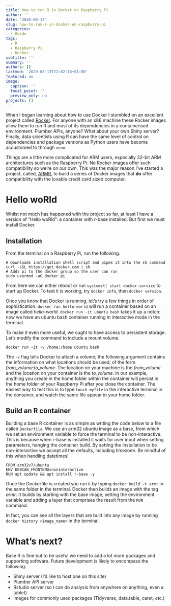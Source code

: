 ```yaml
---
title: How to run R in Docker on Raspberry Pi
author: ''
date: '2020-08-17'
slug: how-to-run-r-in-docker-on-raspberry-pi
categories:
  - Guide
tags:
  - R
  - Raspberry Pi
  - Docker
subtitle: ''
summary: ''
authors: []
lastmod: '2020-08-13T22:02:16+01:00'
featured: no
image:
  caption: ''
  focal_point: ''
  preview_only: no
projects: []
---
```


When I began learning about how to use Docker I stumbled on an excellent project called [Rocker](https://www.rocker-project.org/). For anyone with an x86 machine these Rocker images allow them to run R and most of its dependencies in a containerised environment. Plumber APIs, anyone? What about your own Shiny server? Finally, data scientists using R can have the same level of control on dependencies and package versions as Python users have become accustomed to through `venv`.

Things are a little more complicated for ARM users, especially 32-bit ARM architectures such as the Raspberry Pi. No Rocker images offer such compatibility so we're on our own. This was the major reason I've started a project, called, [ARMR](https://www.algorist.co.uk/project/armr/), to build a series of Docker images that **do** offer compatibility with the lovable credit card sized computer.

# Hello woRld

Whilst not much has happened with the project so far, at least I have a version of "Hello woRld": a container with r-base installed. But first we must install Docker.

## Installation
From the terminal on a Raspberry Pi, run the following.

```
# Downloads installation shell script and pipes it into the sh command
curl -sSL https://get.docker.com | sh
# Adds pi to the docker group so the user can run
sudo usermod -aG docker pi
```

From here we can either reboot or run `systemctl start docker.service` to start up Docker. To test it is working, try `docker info`, then `docker version`.

Once you know that Docker is running, let's try a few things in order of sophistication. `docker run hello-world` will run a container based on an image called _hello-world_. `docker run -it ubuntu bash` takes it up a notch: now we have an ubuntu bash container running in interactive mode in the terminal.

To make it even more useful, we ought to have access to persistent storage. Let's modify the command to include a mount volume.

```
docker run -it -v /home:/home ubuntu bash
```

The `-v` flag tells Docker to attach a volume; the following argument contains the information on what locations should be used, of the form *from_volume:to_volume*. The location on your machine is the *from_volume* and the location on your container is the *to_volume*. In our example, anything you create in the home folder within the container will persist in the home folder of your Raspberry Pi after you close the container. The easiest way to test this is to type `touch myfile` in the interactive terminal in the container, and watch the same file appear in your home folder.


## Build an R container

Building a base R container is as simple as writing the code below to a file called `Dockerfile`. We use an arm32 ubuntu image as a base, from which we set an environment variable to force the terminal to be non-interactive. This is because when r-base is installed it waits for user input when setting parameters, hanging the container build. By setting the installation to be non-interactive we accept all the defaults, including timezone. Be mindful of this when handling datetimes!

```
FROM arm32v7/ubuntu
ENV DEBIAN_FRONTEND=noninteractive
RUN apt update && apt install r-base -y
```

Once the Dockerfile is created you run it by typing `docker build -t armr` in the same folder in the terminal. Docker then builds an image with the tag _armr_. It builds by starting with the base image, setting the environment variable and adding a layer that comprises the result from the `RUN` command.

In fact, you can see all the layers that are built into any image by running `docker history <image_name>` in the terminal.


# What's next?
Base R is fine but to be useful we need to add a lot more packages and supporting software. Future development is likely to encompass the following:

* Shiny server (I'd like to host one on this site)
* Plumber API server
* Rstudio server (so I can do analysis from anywhere on anything, even a tablet)
* Images for commonly used packages (Tidyverse, data.table, caret, etc.)
